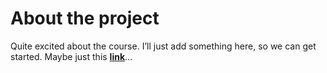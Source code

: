 

# About the project


Quite excited about the course. I'll just add something here, so we can get started. Maybe just this [**link**](https://github.com/harrlind/IODS-project)...

